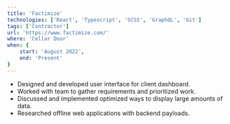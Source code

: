 ```yaml
---
title: 'Factimize'
technologies: ['React', 'Typescript', 'SCSS', 'GraphQL', 'Git']
tags: ['Contractor']
url: 'https://www.factimize.com/'
where: 'Cellar Door'
when: {
    start: 'August 2022',
    end: 'Present'
}
---
```


- Designed and developed user interface for client dashboard.
- Worked with team to gather requirements and prioritized work.
- Discussed and implemented optimized ways to display large amounts of data.
- Researched offline web applications with backend payloads.
